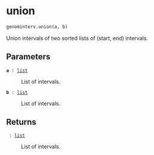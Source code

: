 # union { #genominterv.union }

```python
genominterv.union(a, b)
```

Union intervals of two sorted lists of (start, end) intervals.

## Parameters {.doc-section .doc-section-parameters}

<code>[**a**]{.parameter-name} [:]{.parameter-annotation-sep} [[list](`list`)]{.parameter-annotation}</code>

:   List of intervals.

<code>[**b**]{.parameter-name} [:]{.parameter-annotation-sep} [[list](`list`)]{.parameter-annotation}</code>

:   List of intervals.

## Returns {.doc-section .doc-section-returns}

<code>[]{.parameter-name} [:]{.parameter-annotation-sep} [[list](`list`)]{.parameter-annotation}</code>

:   List of intervals.
